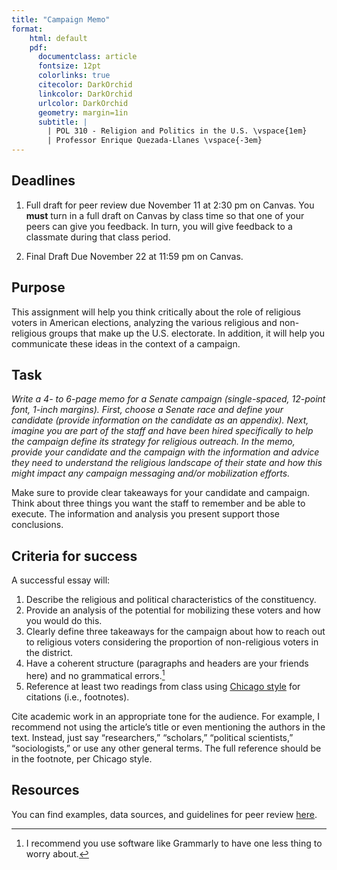 ```yaml
---
title: "Campaign Memo"
format:
    html: default
    pdf: 
      documentclass: article
      fontsize: 12pt
      colorlinks: true
      citecolor: DarkOrchid
      linkcolor: DarkOrchid
      urlcolor: DarkOrchid
      geometry: margin=1in
      subtitle: | 
        | POL 310 - Religion and Politics in the U.S. \vspace{1em}
        | Professor Enrique Quezada-Llanes \vspace{-3em}
---
```


:::{.callout-important}
## Deadlines

1. Full draft for peer review due November 11 at 2:30 pm on Canvas. You **must** turn in a full draft on Canvas by class time so that one of your peers can give you feedback. In turn, you will give feedback to a classmate during that class period.

2. Final Draft Due November 22 at 11:59 pm on Canvas.
:::


## Purpose

This assignment will help you think critically about the role of religious voters in American elections, analyzing the various religious and non-religious groups that make up the U.S. electorate. In addition, it will help you communicate these ideas in the context of a campaign.

## Task

*Write a 4- to 6-page memo for a Senate campaign (single-spaced, 12-point font, 1-inch margins). First, choose a Senate race and define your candidate (provide information on the candidate as an appendix). Next, imagine you are part of the staff and have been hired specifically to help the campaign define its strategy for religious outreach. In the memo, provide your candidate and the campaign with the information and advice they need to understand the religious landscape of their state and how this might impact any campaign messaging and/or mobilization efforts.*

Make sure to provide clear takeaways for your candidate and campaign. Think about three things you want the staff to remember and be able to execute. The information and analysis you present support those conclusions.


## Criteria for success

A successful essay will:

1. Describe the religious and political characteristics of the constituency.
2. Provide an analysis of the potential for mobilizing these voters and how you would do this.
3. Clearly define three takeaways for the campaign about how to reach out to religious voters considering the proportion of non-religious voters in the district.
4. Have a coherent structure (paragraphs and headers are your friends here) and no grammatical errors.^[I recommend you use software like Grammarly to have one less thing to worry about.]
5. Reference at least two readings from class using [Chicago style](https://politics.ucsc.edu/undergraduate/chicago%20style%20guide.pdf) for citations (i.e., footnotes). 

Cite academic work in an appropriate tone for the audience. For example, I recommend not using the article's title or even mentioning the authors in the text. Instead, just say "researchers," "scholars," "political scientists," "sociologists," or use any other general terms. The full reference should be in the footnote, per Chicago style. 


## Resources

You can find examples, data sources, and guidelines for peer review [here](../resource/campaign-memo-resources.qmd).


